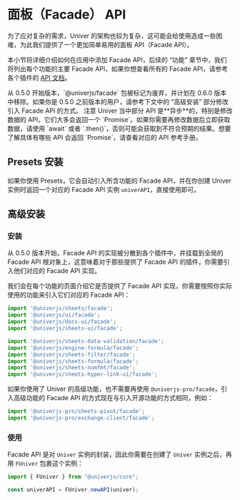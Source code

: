 
# 面板（Facade） API

为了应对复杂的需求，Univer 的架构也较为复杂，这可能会给使用造成一些困难，为此我们提供了一个更加简单易用的面板 API（Facade API）。

本小节将详细介绍如何在应用中添加 Facade API，后续的 “功能” 章节中，我们将列出每个功能的主要 Facade API，如果你想查看所有的 Facade API，请参考各个插件的 [API 文档](/typedoc/@univerjs/facade/README)。

<Callout>
  从 0.5.0 开始版本，`@univerjs/facade` 包被标记为废弃，并计划在 0.6.0 版本中移除。如果你是 0.5.0 之前版本的用户，请参考下文中的 “高级安装” 部分修改引入 Facade API 的方式。
</Callout>

<Callout type="warning">
  注意 Univer 当中部分 API 是**异步**的，特别是修改数据的 API，它们大多会返回一个 `Promise`。如果你需要再修改数据后立即获取数据，请使用 `await` 或者 `.then()`，否则可能会获取到不符合预期的结果。想要了解具体有哪些 API 会返回 `Promise`，请查看对应的 API 参考手册。
</Callout>

## Presets 安装

如果你使用 Presets，它会自动引入所含功能的 Facade API，并在你创建 Univer 实例时返回一个对应的 Facade API 实例 `univerAPI`，直接使用即可。

## 高级安装

### 安装

从 0.5.0 版本开始，Facade API 的实现被分散到各个插件中，并挂载到全局的 Facade API 根对象上，这意味着对于那些提供了 Facade API 的插件，你需要引入他们对应的 Facade API 实现。

我们会在每个功能的页面介绍它是否提供了 Facade API 实现，你需要按照你实际使用的功能来引入它们对应的 Facade API：

```typescript
import '@univerjs/sheets/facade';
import '@univerjs/ui/facade';
import '@univerjs/docs-ui/facade';
import '@univerjs/sheets-ui/facade';

import '@univerjs/sheets-data-validation/facade';
import '@univerjs/engine-formula/facade';
import '@univerjs/sheets-filter/facade';
import '@univerjs/sheets-formula/facade';
import '@univerjs/sheets-numfmt/facade';
import '@univerjs/sheets-hyper-link-ui/facade';
```

如果你使用了 Univer 的高级功能，也不需要再使用 `@univerjs-pro/facade`，引入高级功能的 Facade API 的方式现在与引入开源功能的方式相同，例如：

```typescript
import '@univerjs-pro/sheets-pivot/facade';
import '@univerjs-pro/exchange-client/facade';
```

### 使用

Facade API 是对 `Univer` 实例的封装，因此你需要在创建了 `Univer` 实例之后，再用 `FUniver` 包裹这个实例：

```typescript
import { FUniver } from "@univerjs/core";

const univerAPI = FUniver.newAPI(univer);
```
